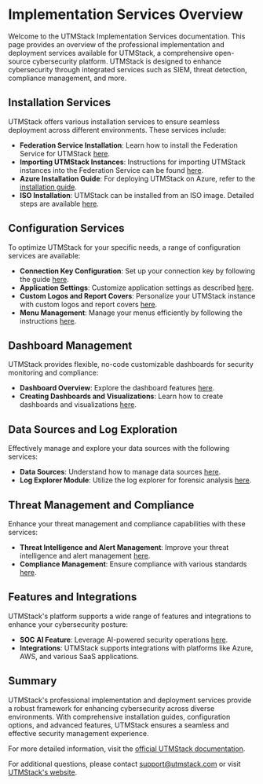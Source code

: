 # Implementation Services Overview

Welcome to the UTMStack Implementation Services documentation. This page provides an overview of the professional implementation and deployment services available for UTMStack, a comprehensive open-source cybersecurity platform. UTMStack is designed to enhance cybersecurity through integrated services such as SIEM, threat detection, compliance management, and more.

## Installation Services

UTMStack offers various installation services to ensure seamless deployment across different environments. These services include:

- **Federation Service Installation**: Learn how to install the Federation Service for UTMStack [here](https://documentation.utmstack.com/v10/Installation/federation_server).
- **Importing UTMStack Instances**: Instructions for importing UTMStack instances into the Federation Service can be found [here](https://documentation.utmstack.com/v10/Installation/import_federation_server).
- **Azure Installation Guide**: For deploying UTMStack on Azure, refer to the [installation guide](https://documentation.utmstack.com/v10/Installation/guide_for_azure).
- **ISO Installation**: UTMStack can be installed from an ISO image. Detailed steps are available [here](https://documentation.utmstack.com/v10/Installation/install_from_iso).

## Configuration Services

To optimize UTMStack for your specific needs, a range of configuration services are available:

- **Connection Key Configuration**: Set up your connection key by following the guide [here](https://documentation.utmstack.com/v10/configuration/conection_key).
- **Application Settings**: Customize application settings as described [here](https://documentation.utmstack.com/v10/configuration/application_settings).
- **Custom Logos and Report Covers**: Personalize your UTMStack instance with custom logos and report covers [here](https://documentation.utmstack.com/v10/configuration/custom_logos_report).
- **Menu Management**: Manage your menus efficiently by following the instructions [here](https://documentation.utmstack.com/v10/configuration/menu_management).

## Dashboard Management

UTMStack provides flexible, no-code customizable dashboards for security monitoring and compliance:

- **Dashboard Overview**: Explore the dashboard features [here](https://documentation.utmstack.com/v10/dashboards/dashboard).
- **Creating Dashboards and Visualizations**: Learn how to create dashboards and visualizations [here](https://documentation.utmstack.com/v10/dashboards/creatingdashboard).

## Data Sources and Log Exploration

Effectively manage and explore your data sources with the following services:

- **Data Sources**: Understand how to manage data sources [here](https://documentation.utmstack.com/v10/data%20sources/data_sources).
- **Log Explorer Module**: Utilize the log explorer for forensic analysis [here](https://documentation.utmstack.com/v10/logexplorer/logexplorer).

## Threat Management and Compliance

Enhance your threat management and compliance capabilities with these services:

- **Threat Intelligence and Alert Management**: Improve your threat intelligence and alert management [here](https://documentation.utmstack.com/v10/threat%20management/alertmanagement).
- **Compliance Management**: Ensure compliance with various standards [here](https://documentation.utmstack.com/v10/compliance/compliance_management).

## Features and Integrations

UTMStack's platform supports a wide range of features and integrations to enhance your cybersecurity posture:

- **SOC AI Feature**: Leverage AI-powered security operations [here](https://documentation.utmstack.com/v10/soc%20ia/soc_ia).
- **Integrations**: UTMStack supports integrations with platforms like Azure, AWS, and various SaaS applications.

## Summary

UTMStack's professional implementation and deployment services provide a robust framework for enhancing cybersecurity across diverse environments. With comprehensive installation guides, configuration options, and advanced features, UTMStack ensures a seamless and effective security management experience.

For more detailed information, visit the [official UTMStack documentation](https://documentation.utmstack.com/v10/Getting%20started/introduction).

For additional questions, please contact [support@utmstack.com](mailto:support@utmstack.com) or visit [UTMStack's website](https://utmstack.com).
